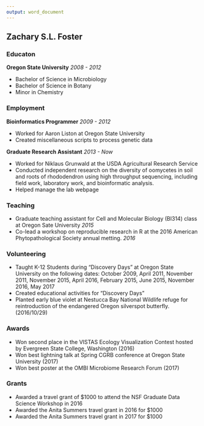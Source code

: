 ```yaml
---
output: word_document
---
```

## Zachary S.L. Foster

### Educaton

**Oregon State University** *2008 - 2012*

* Bachelor of Science in Microbiology 
* Bachelor of Science in Botany 
* Minor in Chemistry 

### Employment

**Bioinformatics Programmer** *2009 - 2012*

* Worked for Aaron Liston at Oregon State University
* Created miscellaneous scripts to process genetic data 

**Graduate Research Assistant** *2013 - Now*

* Worked for Niklaus Grunwald at the USDA Agricultural Research Service
* Conducted independent research on the diversity of oomycetes in soil and roots of rhododendron using high throughput sequencing, including field work, laboratory work, and bioinformatic analysis.
* Helped manage the lab webpage

### Teaching 

* Graduate teaching assistant for Cell and Molecular Biology (BI314) class at Oregon Sate University *2015*
* Co-lead a workshop on reproducible research in R at the 2016 American Phytopathological Society annual metting. *2016*

### Volunteering

* Taught K-12 Students during "Discovery Days" at Oregon State University on the following dates: October 2009, April 2011, November 2011, November 2015, April 2016, February 2015, June 2015, November 2016, May 2017
* Created educational activities for "Discovery Days"
* Planted early blue violet at Nestucca Bay National Wildlife refuge for reintroduction of the endangered Oregon silverspot butterfly. (2016/10/29)

### Awards

* Won second place in the VISTAS Ecology Visualization Contest hosted by Evergreen State College, Washington (2016)
* Won best lightning talk at Spring CGRB conference at Oregon State University (2017)
* Won best poster at the OMBI Microbiome Research Forum (2017)

### Grants

* Awarded a travel grant of $1000 to attend the NSF Graduate Data Science Workshop in 2016
* Awarded the Anita Summers travel grant in 2016 for $1000
* Awarded the Anita Summers travel grant in 2017 for $1000